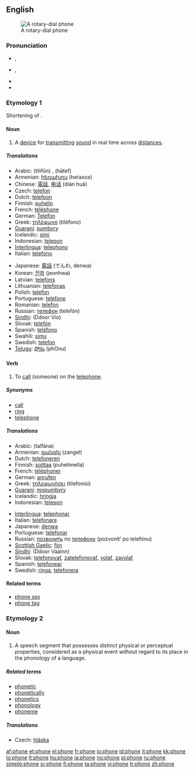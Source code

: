 {{wikipedia}}
{{also|-phone}}
==English==
[[Image:Dialog gr 1972.jpg|thumb|right|A rotary-dial phone]]

===Pronunciation===
* {{a|UK}} {{IPA|/ˈfəʊn/}}, {{SAMPA|/"f@Un/}}
* {{a|US}} {{IPA|/ˈfoʊn/}}, {{SAMPA|/"foUn/}}
* {{audio|en-us-phone.ogg|Audio (US)}}
* {{rhymes|əʊn}}

===Etymology 1===
Shortening of {{term|telephone}}.

====Noun====
{{en-noun}}

# A [[device]] for [[transmit]]ting [[sound]] in real time across [[distance]]s.

=====Translations=====
{{trans-top|A device for transmitting sound (telephone)}}
* Arabic: {{Arab|[[تلفون]]}} (tilifūn) {{m}}, {{Arab|[[هاتف]]}} (hātef) {{m}}
* Armenian: [[հեռախոս]] (heṙaxos)
* Chinese: [[電話]], [[电话]] (diàn huà)
* Czech: [[telefon]] {{m}}
* Dutch: [[telefoon]] {{m}}
* Finnish: [[puhelin]]
* French: [[téléphone]] {{m}}
* German: [[Telefon]] {{n}}
* Greek: [[τηλέφωνο]] (tiléfono) {{n}}
* [[Guaraní]]: [[pumbyry]]
* Icelandic: [[sími]] {{m}}
* Indonesian: [[telepon]]
* [[Interlingua]]: [[telephono]]
* Italian: [[telefono]] {{m}}
{{trans-mid}}
* Japanese: [[電話]] (でんわ, denwa)
* Korean: [[전화]] (jeonhwa)
* Latvian: [[telefons]] {{m}}
* Lithuanian: [[telefonas]] {{m}}
* Polish: [[telefon]] {{m}}
* Portuguese: [[telefone]] {{m}}
* Romanian: [[telefon]] {{n}}
* Russian: [[телефон]] (telefón) {{m}}
* [[Sindhi]]: {{sd-Arab|[[ڏُور وايو]]}} (Ddoor Vio) {{m}}
* Slovak: [[telefón#Slovak|telefón]] {{m}}
* Spanish: [[teléfono]] {{m}}
* Swahili: [[simu]]
* Swedish: [[telefon]] {{c}}
* [[Telugu]]: [[ఫోను]] (phOnu)
{{trans-bottom}}

====Verb====
{{en-verb|phon|ing}}

# {{transitive}} To [[call]] (someone) on the [[telephone]].

=====Synonyms=====
* [[call]]
* [[ring]]
* [[telephone]]

=====Translations=====
{{trans-top|to call (someone) on the telephone}}
* Arabic: {{Arab|[[تلفن]]}} (talfána)
* Armenian: [[զանգել]] (zangel)
* Dutch: [[telefoneren]]
* Finnish: [[soittaa]] (puhelimella)
* French: [[téléphoner]]
* German: [[anrufen]]
* Greek: [[τηλεφωνήσει]] (tilefonísi)
* [[Guaraní]]: [[mopumbyry]]
* Icelandic: [[hringja]]
* Indonesian: [[telepon]]
{{trans-mid}}
* [[Interlingua]]: [[telephonar]]
* Italian: [[telefonare]]
* Japanese: [[denwa]]
* Portuguese: [[telefonar]]
* Russian: [[позвонить]] по [[телефон|телефону]] (pozvonít’ po telefónu)
* [[Scottish Gaelic]]: [[fòn]]
* [[Sindhi]]: {{sd-Arab|[[ڏُور وائڻُ]]}} (Ddoor Vaainn)
* Slovak: [[telefonovať]], [[zatelefonovať]], [[volať]], [[zavolať]]
* Spanish: [[telefonear]]
* Swedish: [[ringa]], [[telefonera]]
{{trans-bottom}}

====Related terms====
* [[phone sex]]
* [[phone tag]]

===Etymology 2===

====Noun====
{{en-noun}}

# {{linguistics}} A speech segment that possesses distinct physical or perceptual properties, considered as a physical event without regard to its place in the phonology of a language.

=====Related terms=====
* [[phonetic]]
* [[phonetically]]
* [[phonetics]]
* [[phonology]]
* [[phoneme]]

=====Translations=====
{{trans-top|speech segment}}
* Czech: [[hláska]] {{f}}
{{trans-mid}}
{{trans-bottom}}

[[af:phone]]
[[et:phone]]
[[el:phone]]
[[fr:phone]]
[[io:phone]]
[[id:phone]]
[[it:phone]]
[[kk:phone]]
[[lo:phone]]
[[lt:phone]]
[[hu:phone]]
[[ja:phone]]
[[no:phone]]
[[pl:phone]]
[[ru:phone]]
[[simple:phone]]
[[sr:phone]]
[[fi:phone]]
[[ta:phone]]
[[vi:phone]]
[[tr:phone]]
[[zh:phone]]